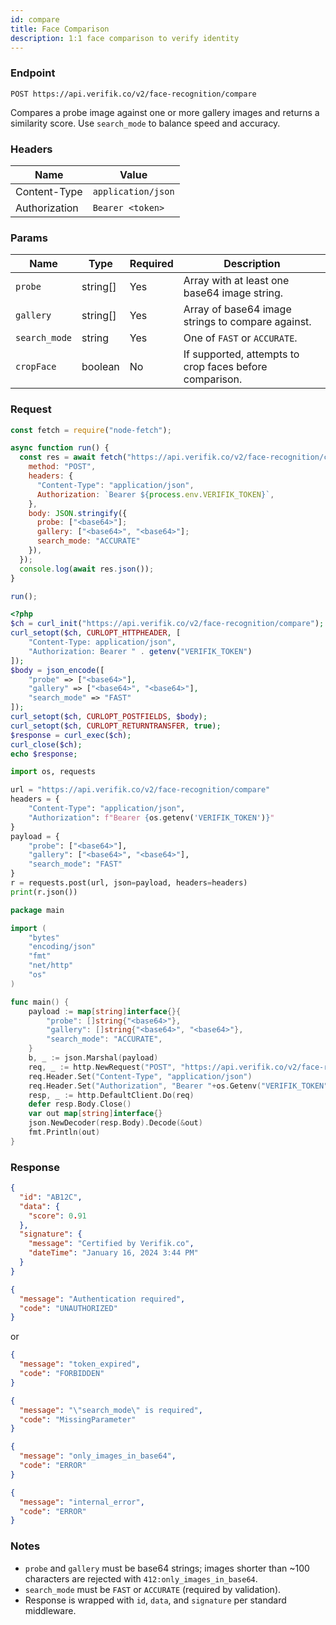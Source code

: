 ```yaml
---
id: compare
title: Face Comparison
description: 1:1 face comparison to verify identity
---
```



### Endpoint

```
POST https://api.verifik.co/v2/face-recognition/compare
```

Compares a probe image against one or more gallery images and returns a similarity score. Use `search_mode` to balance speed and accuracy.

### Headers

| Name | Value |
| --- | --- |
| Content-Type | `application/json` |
| Authorization | `Bearer <token>` |

### Params

| Name | Type | Required | Description |
| --- | --- | --- | --- |
| `probe` | string[] | Yes | Array with at least one base64 image string. |
| `gallery` | string[] | Yes | Array of base64 image strings to compare against. |
| `search_mode` | string | Yes | One of `FAST` or `ACCURATE`. |
| `cropFace` | boolean | No | If supported, attempts to crop faces before comparison. |

### Request

<Tabs>
  <TabItem value="node" label="Node.js">

```javascript
const fetch = require("node-fetch");

async function run() {
  const res = await fetch("https://api.verifik.co/v2/face-recognition/compare", {
    method: "POST",
    headers: {
      "Content-Type": "application/json",
      Authorization: `Bearer ${process.env.VERIFIK_TOKEN}`,
    },
    body: JSON.stringify({
      probe: ["<base64>"];
      gallery: ["<base64>", "<base64>"];
      search_mode: "ACCURATE"
    }),
  });
  console.log(await res.json());
}

run();
```

  </TabItem>
  <TabItem value="php" label="PHP">

```php
<?php
$ch = curl_init("https://api.verifik.co/v2/face-recognition/compare");
curl_setopt($ch, CURLOPT_HTTPHEADER, [
    "Content-Type: application/json",
    "Authorization: Bearer " . getenv("VERIFIK_TOKEN")
]);
$body = json_encode([
    "probe" => ["<base64>"],
    "gallery" => ["<base64>", "<base64>"],
    "search_mode" => "FAST"
]);
curl_setopt($ch, CURLOPT_POSTFIELDS, $body);
curl_setopt($ch, CURLOPT_RETURNTRANSFER, true);
$response = curl_exec($ch);
curl_close($ch);
echo $response;
```

  </TabItem>
  <TabItem value="python" label="Python">

```python
import os, requests

url = "https://api.verifik.co/v2/face-recognition/compare"
headers = {
    "Content-Type": "application/json",
    "Authorization": f"Bearer {os.getenv('VERIFIK_TOKEN')}"
}
payload = {
    "probe": ["<base64>"],
    "gallery": ["<base64>", "<base64>"],
    "search_mode": "FAST"
}
r = requests.post(url, json=payload, headers=headers)
print(r.json())
```

  </TabItem>
  <TabItem value="go" label="Go">

```go
package main

import (
    "bytes"
    "encoding/json"
    "fmt"
    "net/http"
    "os"
)

func main() {
    payload := map[string]interface{}{
        "probe": []string{"<base64>"},
        "gallery": []string{"<base64>", "<base64>"},
        "search_mode": "ACCURATE",
    }
    b, _ := json.Marshal(payload)
    req, _ := http.NewRequest("POST", "https://api.verifik.co/v2/face-recognition/compare", bytes.NewBuffer(b))
    req.Header.Set("Content-Type", "application/json")
    req.Header.Set("Authorization", "Bearer "+os.Getenv("VERIFIK_TOKEN"))
    resp, _ := http.DefaultClient.Do(req)
    defer resp.Body.Close()
    var out map[string]interface{}
    json.NewDecoder(resp.Body).Decode(&out)
    fmt.Println(out)
}
```

  </TabItem>
</Tabs>

### Response

<Tabs>
  <TabItem value="200" label="200">

```json
{
  "id": "AB12C",
  "data": {
    "score": 0.91
  },
  "signature": {
    "message": "Certified by Verifik.co",
    "dateTime": "January 16, 2024 3:44 PM"
  }
}
```

  </TabItem>
  <TabItem value="401-403" label="401/403">

```json
{
  "message": "Authentication required",
  "code": "UNAUTHORIZED"
}
```

or

```json
{
  "message": "token_expired",
  "code": "FORBIDDEN"
}
```

  </TabItem>
  <TabItem value="409" label="409">

```json
{
  "message": "\"search_mode\" is required",
  "code": "MissingParameter"
}
```

  </TabItem>
  <TabItem value="412" label="412">

```json
{
  "message": "only_images_in_base64",
  "code": "ERROR"
}
```

  </TabItem>
  <TabItem value="500" label="500">

```json
{
  "message": "internal_error",
  "code": "ERROR"
}
```

  </TabItem>
</Tabs>

### Notes

- `probe` and `gallery` must be base64 strings; images shorter than ~100 characters are rejected with `412:only_images_in_base64`.
- `search_mode` must be `FAST` or `ACCURATE` (required by validation).
- Response is wrapped with `id`, `data`, and `signature` per standard middleware.

